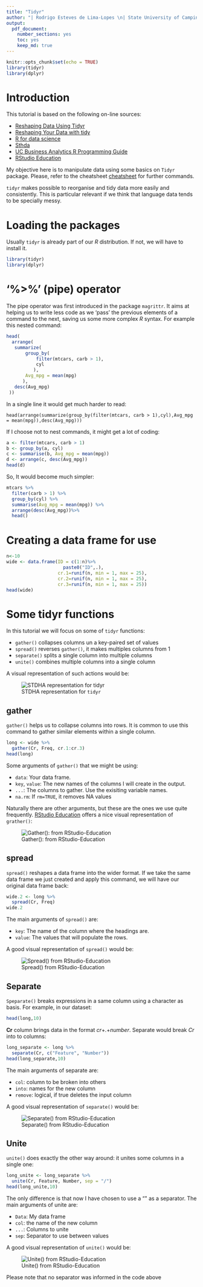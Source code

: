 ```yaml
---
title: "Tidyr"
author: "| Rodrigo Esteves de Lima-Lopes \n| State University of Campinas \n| rll307@unicamp.br\n"
output: 
  pdf_document:
    number_sections: yes
    toc: yes
    keep_md: true
---
```

```r
knitr::opts_chunk$set(echo = TRUE)
library(tidyr)
library(dplyr)
```

# Introduction

This tutorial is based on the following on-line sources:

- [Reshaping Data Using Tidyr](https://ademos.people.uic.edu/Chapter9.html)
- [Reshaping Your Data with tidy](https://uc-r.github.io/tidyr)
- [R for data science](https://r4ds.had.co.nz)
- [Sthda](http://www.sthda.com/english/wiki/tidyr-crucial-step-reshaping-data-with-r-for-easier-analyses)
- [UC Business Analytics R Programming Guide](https://uc-r.github.io/tidyr)
- [RStudio Education](https://rstudio-education.github.io)


My objective here is to manipulate data using some basics on `Tidyr` package. Please, refer to the cheatsheet  [cheatsheet](https://github.com/MiDiTeS/intro_to_R1/tree/master/CheatSheets) for further commands. 

`tidyr` makes possible to reorganise and tidy data  more easily and consistently. This is particular relevant if we think that language data tends to be specially messy. 

# Loading the packages

Usually `tidyr` is already part of our *R* distribution. If not, we will have to install it. 

```r
library(tidyr)
library(dplyr)
```

# '%>%' (pipe) operator

The pipe operator was first introduced in the package `magrittr`. It aims at helping us to write less code as we 'pass' the previous elements of a command to the next, saving us some more complex *R* syntax. For example this nested command:

```r
head(
  arrange(
   summarize(
       group_by(
           filter(mtcars, carb > 1),
           cyl
          ),
       Avg_mpg = mean(mpg)
      ),
   desc(Avg_mpg)
 ))
```

In a single line it would get much harder to read:

`head(arrange(summarize(group_by(filter(mtcars, carb > 1),cyl),Avg_mpg = mean(mpg)),desc(Avg_mpg)))`

If I choose not to nest commands, it might get a lot of coding:

```r
a <- filter(mtcars, carb > 1)
b <- group_by(a, cyl)
c <- summarise(b, Avg_mpg = mean(mpg))
d <- arrange(c, desc(Avg_mpg))
head(d)
```

So, It would become much simpler:

```r
mtcars %>%
  filter(carb > 1) %>%
  group_by(cyl) %>%
  summarise(Avg_mpg = mean(mpg)) %>%
  arrange(desc(Avg_mpg))%>%
  head()
```

# Creating a data frame for use

```r
n<-10
wide <- data.frame(ID = c(1:n)%>% 
                     paste0("ID",.),
                   cr.1=runif(n, min = 1, max = 25),
                   cr.2=runif(n, min = 1, max = 25),
                   cr.3=runif(n, min = 1, max = 25))
head(wide)
```

# Some tidyr functions

In this tutorial we will focus on some of `tidyr` functions:

- `gather()` collapses columns un a key-paired set of values
- `spread()` reverses `gather()`, it makes multiples columns from 1
- `separate()` splits a single column into multiple columns
- `unite()` combines multiple columns into a single column

A visual representation of such actions would be:

![STDHA representation for `tidyr`](./images/tidyr.png)


## gather

`gather()` helps us to collapse columns into rows. It is common to use this command to gather similar elements within a single column. 

```r
long <- wide %>% 
  gather(Cr, Freq, cr.1:cr.3)
head(long)
```

Some arguments of `gather()` that we might be using:

- `data`: Your data frame.
- `key`, `value`: The new names of the columns I will create in the output.
- `...`: The columns to gather. Use the exisiting variable names.
- `na.rm`: If `rm=TRUE`, it removes NA values

Naturally there are other arguments, but these are the ones we use quite frequently. [RStudio Education](https://rstudio-education.github.io/tidyverse-cookbook/tidy.html) offers a nice visual representation of `grather()`:

![Gather(): from RStudio-Education](./images/tidyr-gather.png)


## spread

`spread()` reshapes a data frame into the wider format. If we take the same data frame we just created and apply this command, we will have our original data frame back:

```r
wide.2 <- long %>%
  spread(Cr, Freq)
wide.2
```


The main arguments of `spread()` are:

- `key`: The name of the column where the headings are.
- `value`: The values that will populate the rows.

A good visual representation of `spread()` would be:

![Spread() from RStudio-Education](./images/tidyr-spread.png)

## Separate

`Speparate()` breaks expressions in a same column using a character as basis. For example, in our dataset:

```r
head(long,10)
```

**Cr** column brings data in the format *cr*+*.*+*number*. Separate would break *Cr* into to columns:

```r

long_separate <- long %>% 
  separate(Cr, c("Feature", "Number"))
head(long_separate,10)
```


The main arguments of separate are:

- `col`: column to be broken into others
- `into`: names for the new column
- `remove`: logical, if true deletes the input column

 A good visual representation of `separate()` would be:

![Separate() from RStudio-Education](./images/tidyr-separate.png)

## Unite

`unite()` does exactly the other way around: it unites some columns in a single one:

```r
long_unite <- long_separate %>%
  unite(Cr, Feature, Number, sep = "/")
head(long_unite,10)
```

The only difference is that now I have chosen to use a "\" as a separator. The main arguments of unite are:

- `Data`: My data frame
- `col`: the name of the new column
- `...`: Columns to unite
- `sep`: Separator to use between values


 A good visual representation of `unite()` would be:

![Unite() from RStudio-Education](./images/tidyr-unite.png)

Please note that no separator was informed in the code above 


















